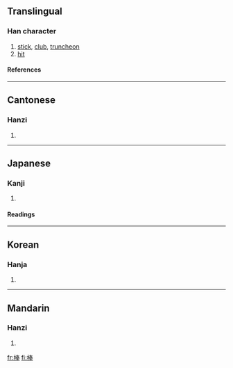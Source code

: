 ==Translingual==
===Han character===
{{Han char|rn=75|rad=木|as=08|sn=12|four=4595<sub>3</sub>|canj=木手大手 (DQKQ)}}
# [[stick]], [[club]], [[truncheon]]
# [[hit]]
====References====
{{Han ref|kx=0532.100|dkj=14929|dj=0920.170|hdz=21222.090|uh=68D2|ud=26834|bh=B4CE|bd=46286}}

----
==Cantonese==
===Hanzi===
{{yue-hanzi|jyut=|y=paang5}}
# {{defn|Cantonese}}

----
==Japanese==
===Kanji===
{{ja-kanji|grade=|rs=木08}}
# {{defn|Japanese}} 
====Readings====
{{ja-readings|on=[[ぼう]] (bō), [[ほう]] (hō)|kun=[[つえ]] (tsue)}}

----
==Korean==
===Hanja===
{{ko-hanja|hangeul=봉|eumhun=몽둥이|rv=bong|mr=pong|y=pong}}
# {{defn|Korean}}

----
==Mandarin==
===Hanzi===
{{cmn-hanzi|pin=[[bàng]] (bang4), [[bèi]] (bei4)|wg=pang<sup>4</sup>, pei<sup>4</sup>}}
# {{defn|Mandarin}}

[[fr:棒]]
[[fi:棒]]